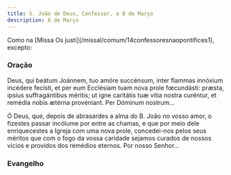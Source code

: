 ```yaml
---
title: S. João de Deus, Confessor, a 8 de Março
description: 8 de Março
---
```


<aside>
  Como na [Missa Os justi](/missal/comum/14confessoresnaopontifices1), excepto:
</aside>


### Oração

<div class="side-by-side not-content">

Deus, qui beátum Joánnem, tuo amóre succénsum, inter flammas innóxium incédere fecísti, et per eum Ecclésiam tuam nova prole fœcundásti: præsta, ipsíus suffragántibus méritis; ut igne caritátis tuæ vitia nostra curéntur, et remédia nobis ætérna provéniant. Per Dóminum nostrum...

Ó Deus, que, depois de abrasardes a alma do B. João no vosso amor, o fizestes passar incólume por entre as chamas, e que por meio dele enriquecestes a Igreja com uma nova prole, concedei-nos pelos seus méritos que com o fogo da vossa caridade sejamos curados de nossos vícios e providos dos remédios eternos. Por nosso Senhor...

</div>

### Evangelho

<LinkCard
  href="/missal/pentecostes/17#evangelho"
  title="Décimo Sétimo Domingo depois de Pentecostes"
/>

